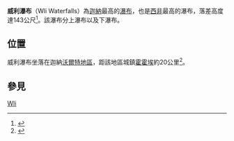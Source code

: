 {{Infobox waterfall
| name = 威利瀑布<br>Wli Waterfalls
| photo = Wli Lower Fall-4.jpg
| photo_width = 
| photo_caption = 威利下瀑布
| map = Ghana
| map_width = 
| lat_d  = 7.124751
| long_d = 0.591844 
| region = 
| source = 
| coords_ref = 
| location = {{flag|Ghana}}[[沃爾特地區|沃爾特地區]][[霍霍埃|霍霍埃]]
| type = 流槽型
| elevation = 
| height = 
| height_longest = 143公尺
| number_drops = 
| width = 
| average_width  = 
| watercourse = 
| average_flow = 
| world_rank = 
}}

'''威利瀑布'''（Wli Waterfalls）為[[迦納|迦納]]最高的[[瀑布|瀑布]]，也是[[西非|西非]]最高的瀑布，落差高度達143公尺<ref name=Wli>{{cite web|title=Wli Waterfall: A Tourist Attraction Worth Visiting|url=http://www.modernghana.com/news/329381/1/wli-waterfall-a-tourist-attraction-worth-visiting.html|publisher=Modern Ghan|accessdate=21 August 2013|archive-date=2019-11-01|archive-url=https://web.archive.org/web/20191101160650/https://www.modernghana.com/news/329381/1/wli-waterfall-a-tourist-attraction-worth-visiting.html|dead-url=no}}</ref>。該瀑布分上瀑布以及下瀑布。

== 位置 ==
威利瀑布坐落在迦納[[沃爾特地區|沃爾特地區]]，距該地區城鎮[[霍霍埃|霍霍埃]]約20公里<ref name="Wli 1">{{cite web|title=Waterfalls of Ghana|url=http://easytrackghana.com/tour-ghana_waterfalls.php|publisher=easytrackghana|accessdate=21 August 2013|archive-date=2019-12-10|archive-url=https://web.archive.org/web/20191210011551/https://www.easytrackghana.com/tour-ghana_waterfalls.php|dead-url=no}}</ref>。

== 參見 ==
{{Reflist}}

{{Commons category|Wli waterfalls}}

[[Category:迦納瀑布|Wli]]

{{Ghana-geo-stub}}